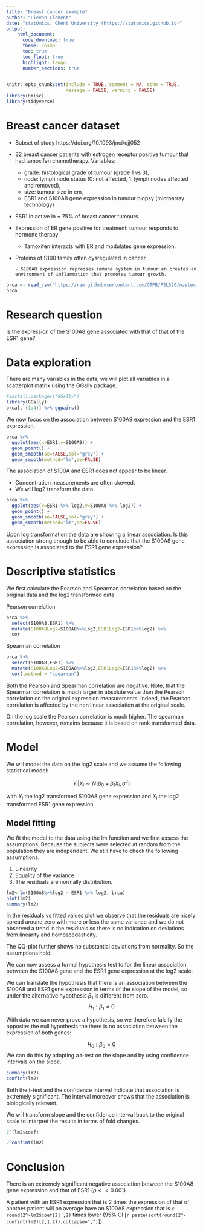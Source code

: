 ```yaml
---
title: "Breast cancer example"   
author: "Lieven Clement"
date: "statOmics, Ghent University (https://statomics.github.io)"
output:
    html_document:
      code_download: true    
      theme: cosmo
      toc: true
      toc_float: true
      highlight: tango
      number_sections: true
---
```


```r
knitr::opts_chunk$set(include = TRUE, comment = NA, echo = TRUE,
                      message = FALSE, warning = FALSE)
library(Rmisc)
library(tidyverse)
```


# Breast cancer dataset
- Subset of study https://doi.org/10.1093/jnci/djj052

- 32 breast cancer patients with estrogen receptor positive tumour that had tamoxifen chemotherapy. Variables:

    - grade: histological grade of tumour (grade 1 vs 3),
    - node: lymph node status  (0: not affected, 1: lymph nodes affected and removed),
    - size: tumour size in cm,
    - ESR1 and S100A8 gene expression in tumour biopsy (microarray technology)
    

- ESR1 in active in $\pm$ 75% of breast cancer tumours.

- Expression of ER gene positive for treatment: tumour responds to hormone therapy
    - Tamoxifen interacts with ER and modulates gene expression.

- Proteins of S100 family often dysregulated in cancer

      - S100A8 expression represses immune system in tumour en creates an environment of inflammation that promotes tumour growth.


```r
brca <- read_csv("https://raw.githubusercontent.com/GTPB/PSLS20/master/data/breastcancer.csv")
brca
```


# Research question

Is the expression of the S100A8 gene associated with that of that of the ESR1 gene? 

# Data exploration

There are many variables in the data, we will plot all variables in a scatterplot matrix using the GGally package.

```r
#install.packages("GGally")
library(GGally)
brca[,-(1:4)] %>% ggpairs()
```

We now focus on the association between S100A8 expression and the ESR1 expression.

```r
brca %>% 
  ggplot(aes(x=ESR1,y=S100A8)) +
  geom_point() +
  geom_smooth(se=FALSE,col="grey") +
  geom_smooth(method="lm",se=FALSE)
```

The association of S100A and ESR1 does not appear to be linear. 

- Concentration measurements are often skewed.
- We will log2 transform the data. 

```r
brca %>% 
  ggplot(aes(x=ESR1 %>% log2,y=S100A8 %>% log2)) +
  geom_point() +
  geom_smooth(se=FALSE,col="grey") +
  geom_smooth(method="lm",se=FALSE)
```

Upon log transformation the data are showing a linear association. Is this association strong enough to be able to conclude that the S100A8 gene expression is associated to the ESR1 gene expression? 

# Descriptive statistics

We first calculate the Pearson and Spearman correlation based on the original data and the log2 transformed data

Pearson  correlation
```r
brca %>% 
  select(S100A8,ESR1) %>% 
  mutate(S100A8Log2=S100A8%>%log2,ESR1Log2=ESR1%>%log2) %>%
  cor
```

Spearman correlation
```r
brca %>% 
  select(S100A8,ESR1) %>% 
  mutate(S100A8Log2=S100A8%>%log2,ESR1Log2=ESR1%>%log2) %>%
  cor(,method = "spearman")
```

Both the Pearson and Spearman correlation are negative. Note, that the Spearman correlation is much larger in absolute value than the Pearson correlation on the original expression measurements. Indeed, the Pearson correlation is affected by the non linear association at the original scale. 

On the log scale the Pearson correlation is much higher. 
The spearman correlation, however, remains because it is based on rank transformed data. 

# Model 

We will model the data on the log2 scale and we assume the following statistical model:

$$Y_i\vert X_i\sim N(\beta_0+\beta_1X_i,\sigma^2)$$

with $Y_i$ the log2 transformed S100A8 gene expression and $X_i$ the log2 transformed ESR1 gene expression. 

## Model fitting

We fit the model to the data using the lm function and we first assess the assumptions. Because the subjects were selected at random from the population they are independent. We still have to check the following assumptions.

1. Linearity
2. Equality of the variance
3. The residuals are normally distribution. 

```r
lm2<-lm(S100A8%>%log2 ~ ESR1 %>% log2, brca)
plot(lm2)
summary(lm2)
```

In the residuals vs fitted values plot we observe that the residuals are nicely spread around zero with more or less the same variance and we do not observed a trend in the residuals so there is no indication on deviations from linearity and homoscedasticity. 

The QQ-plot further shows no substantial deviations from normality. So the assumptions hold. 

We can now assess a formal hypothesis test to for the linear association between the S100A8 gene and the ESR1 gene expression at the log2 scale. 

We can translate the hypothesis that there is an association between the S100A8 and ESR1 gene expression in terms of the slope of the model, so under the alternative hypothesis $\beta_1$ is different from zero. 
$$H_1: \beta_1 \neq 0$$

With data we can never prove a hypothesis, so we therefore falsify the opposite: the null hypothesis the there is no association between the expression of both genes: 

$$H_0: \beta_0 = 0$$
We can do this by adopting a t-test on the slope and by using confidence intervals on the slope. 

```r
summary(lm2)
confint(lm2)
```

Both the t-test and the confidence interval indicate that association is extremely significant. 
The interval moreover shows that the association is biologically relevant.

We will transform slope and the confidence interval back to the original scale to interpret the results in terms of fold changes.  

```r
2^(lm2$coef)
```

```r
2^confint(lm2)
```
 

# Conclusion

There is an extremely significant negative association between the S100A8 gene expression and that of ESR1 ($p<<0.001$). 

A patient with an ESR1 expression that is 2 times the expression of that of another patient will on average have an  S100A8 expression that is `r round(2^-lm2$coef[2]
,2)` times lower (95\% CI [`r paste(sort(round(2^-confint(lm2)[2,],2)),collapse=",")`]).


